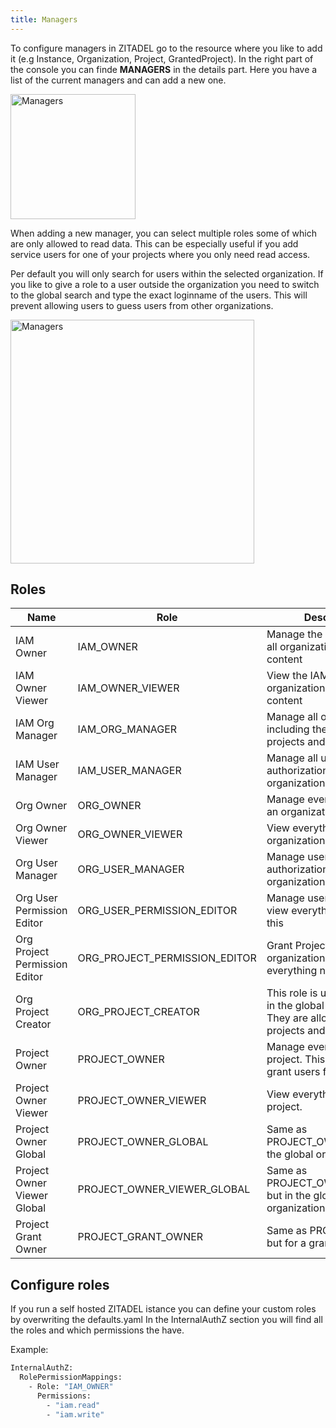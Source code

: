 ```yaml
---
title: Managers
---
```



<ManagerDescription name="ManagerDescription" />

To configure managers in ZITADEL go to the resource where you like to add it (e.g Instance, Organization, Project, GrantedProject).
In the right part of the console you can finde **MANAGERS** in the details part. Here you have a list of the current managers and can add a new one.

<img alt="Managers" src="/docs/img/guides/console/managers.png" width="200px" />

When adding a new manager, you can select multiple roles some of which are only allowed to read data.
This can be especially useful if you add service users for one of your projects where you only need read access.

Per default you will only search for users within the selected organization. If you like to give a role to a user outside the organization you need to switch to the global search and type the exact loginname of the users. This will prevent allowing users to guess users from other organizations.

<img alt="Managers" src="/docs/img/guides/console/addmanager.png" width="390px" />

## Roles

| Name                          | Role                          | Description                                                                                                  |
| ----------------------------- | ----------------------------- | ------------------------------------------------------------------------------------------------------------ |
| IAM Owner                     | IAM_OWNER                     | Manage the IAM, manage all organizations with their content                                                  |
| IAM Owner Viewer              | IAM_OWNER_VIEWER              | View the IAM and view all organizations with their content                                                   |
| IAM Org Manager               | IAM_ORG_MANAGER               | Manage all organizations including their policies, projects and users                                        |
| IAM User Manager              | IAM_USER_MANAGER              | Manage all users and their authorizations over all organizations                                             |
| Org Owner                     | ORG_OWNER                     | Manage everything within an organization                                                                     |
| Org Owner Viewer              | ORG_OWNER_VIEWER              | View everything within an organization                                                                       |
| Org User Manager              | ORG_USER_MANAGER              | Manage users and their authorizations within an organization                                                 |
| Org User Permission Editor    | ORG_USER_PERMISSION_EDITOR    | Manage user grants and view everything needed for this                                                       |
| Org Project Permission Editor | ORG_PROJECT_PERMISSION_EDITOR | Grant Projects to other organizations and view everything needed for this                                    |
| Org Project Creator           | ORG_PROJECT_CREATOR           | This role is used for users in the global organization. They are allowed to create projects and manage them. |
| Project Owner                 | PROJECT_OWNER                 | Manage everything within a project. This includes to grant users for the project.                            |
| Project Owner Viewer          | PROJECT_OWNER_VIEWER          | View everything within a project.                                                                            |
| Project Owner Global          | PROJECT_OWNER_GLOBAL          | Same as PROJECT_OWNER, but in the global organization.                                                       |
| Project Owner Viewer Global   | PROJECT_OWNER_VIEWER_GLOBAL   | Same as PROJECT_OWNER_VIEWER, but in the global organization.                                                |
| Project Grant Owner           | PROJECT_GRANT_OWNER           | Same as PROJECT_OWNER but for a granted proejct.                                                             |


## Configure roles

If you run a self hosted ZITADEL istance you can define your custom roles by overwriting the defaults.yaml
In the InternalAuthZ section you will find all the roles and which permissions the have.

Example:
```bash
InternalAuthZ:
  RolePermissionMappings:
    - Role: "IAM_OWNER"
      Permissions:
        - "iam.read"
        - "iam.write"
```